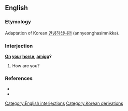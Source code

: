 ==English==
===Etymology===
Adaptation of Korean [[안녕하십니까]] (annyeonghasimnikka).
===Interjection===
'''[[on|On]] [[your]] [[horse]], [[amigo]]?'''

# {{context|military|slang}} How are you?
===References===
*{{cite book |author=Dickson, Paul |year=2004 |origyear=1994 |title=War Slang: American Fighting Words and Phrases Since the Civil War |edition=2nd ed. |location=Washington, D.C. |publisher=Brassey's |id=ISBN 1-57488-710-6 |pages=p. 251}}
*{{cite book |author=Elting, John R.; Dan Cragg; Ernest Deal |year=1984 |title=A Dictionary of Soldier Talk |location=New York |publisher=Scribners |id=ISBN 0-684-17862-1 |pages=p. 218}}
[[Category:English interjections]]
[[Category:Korean derivations]]